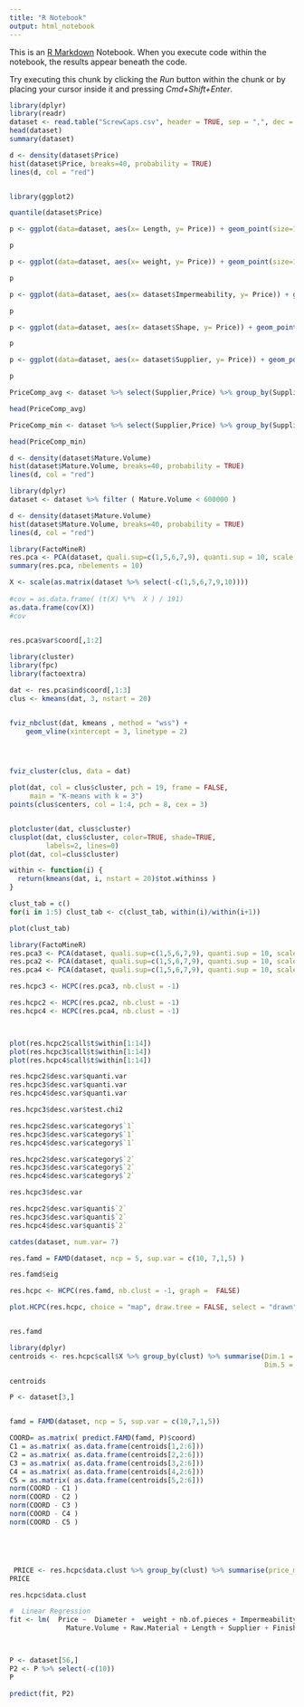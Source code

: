```yaml
---
title: "R Notebook"
output: html_notebook
---
```


This is an [R Markdown](http://rmarkdown.rstudio.com) Notebook. When you execute code within the notebook, the results appear beneath the code. 

Try executing this chunk by clicking the *Run* button within the chunk or by placing your cursor inside it and pressing *Cmd+Shift+Enter*. 

```r
library(dplyr)
library(readr)
dataset <- read.table("ScrewCaps.csv", header = TRUE, sep = ",", dec = ".", row.names = 1)
head(dataset)
summary(dataset)
```

```r



d <- density(dataset$Price)
hist(dataset$Price, breaks=40, probability = TRUE)
lines(d, col = "red")



```
```r

library(ggplot2)

quantile(dataset$Price)  
```

```r



p <- ggplot(data=dataset, aes(x= Length, y= Price)) + geom_point(size=1) + geom_smooth(method=lm) + ggtitle(" log(ppgdp) versus log(fertility) ")

p

``` 
```r



p <- ggplot(data=dataset, aes(x= weight, y= Price)) + geom_point(size=1) + geom_smooth(method=lm) + ggtitle(" log(ppgdp) versus log(fertility) ")

p

``` 
```r



p <- ggplot(data=dataset, aes(x= dataset$Impermeability, y= Price)) + geom_point(size=1) + geom_smooth(method=lm) + ggtitle(" log(ppgdp) versus log(fertility) ")

p

``` 

```r


p <- ggplot(data=dataset, aes(x= dataset$Shape, y= Price)) + geom_point(size=1) + geom_smooth(method=lm) + ggtitle(" log(ppgdp) versus log(fertility) ")

p

```
```r


p <- ggplot(data=dataset, aes(x= dataset$Supplier, y= Price)) + geom_point(size=1) + geom_smooth(method=lm) + ggtitle(" log(ppgdp) versus log(fertility) ")

p

```
```r
PriceComp_avg <- dataset %>% select(Supplier,Price) %>% group_by(Supplier) %>% summarise(Average_Price = mean(Price))  

head(PriceComp_avg)

PriceComp_min <- dataset %>% select(Supplier,Price) %>% group_by(Supplier) %>% summarise(Average_Price = min(Price))

head(PriceComp_min)
```


```r

d <- density(dataset$Mature.Volume)
hist(dataset$Mature.Volume, breaks=40, probability = TRUE)
lines(d, col = "red")

```



```r
library(dplyr)
dataset <- dataset %>% filter ( Mature.Volume < 600000 )  

```

```r
d <- density(dataset$Mature.Volume)
hist(dataset$Mature.Volume, breaks=40, probability = TRUE)
lines(d, col = "red")
```
```r

library(FactoMineR)
res.pca <- PCA(dataset, quali.sup=c(1,5,6,7,9), quanti.sup = 10, scale = TRUE)
summary(res.pca, nbelements = 10)
```

```r

X <- scale(as.matrix(dataset %>% select(-c(1,5,6,7,9,10))))
  
#cov = as.data.frame( (t(X) %*%  X ) / 191)
as.data.frame(cov(X))
#cov
  
```


```r
res.pca$var$coord[,1:2]
```

```r
library(cluster)
library(fpc)
library(factoextra)

dat <- res.pca$ind$coord[,1:3]
clus <- kmeans(dat, 3, nstart = 20)


fviz_nbclust(dat, kmeans , method = "wss") +
    geom_vline(xintercept = 3, linetype = 2)




fviz_cluster(clus, data = dat)

plot(dat, col = clus$cluster, pch = 19, frame = FALSE,
     main = "K-means with k = 3")
points(clus$centers, col = 1:4, pch = 8, cex = 3)


plotcluster(dat, clus$cluster)
clusplot(dat, clus$cluster, color=TRUE, shade=TRUE, 
         labels=2, lines=0)
plot(dat, col=clus$cluster)

within <- function(i) {
  return(kmeans(dat, i, nstart = 20)$tot.withinss )
}

clust_tab = c()
for(i in 1:5) clust_tab <- c(clust_tab, within(i)/within(i+1))

plot(clust_tab)


```

```r

library(FactoMineR)
res.pca3 <- PCA(dataset, quali.sup=c(1,5,6,7,9), quanti.sup = 10, scale = TRUE, ncp = 3)
res.pca2 <- PCA(dataset, quali.sup=c(1,5,6,7,9), quanti.sup = 10, scale = TRUE, ncp = 2)
res.pca4 <- PCA(dataset, quali.sup=c(1,5,6,7,9), quanti.sup = 10, scale = TRUE, ncp = 4)
```

```r
res.hcpc3 <- HCPC(res.pca3, nb.clust = -1)

res.hcpc2 <- HCPC(res.pca2, nb.clust = -1)
res.hcpc4 <- HCPC(res.pca4, nb.clust = -1)



plot(res.hcpc2$call$t$within[1:14])
plot(res.hcpc3$call$t$within[1:14])
plot(res.hcpc4$call$t$within[1:14])


```

```r

res.hcpc2$desc.var$quanti.var
res.hcpc3$desc.var$quanti.var
res.hcpc4$desc.var$quanti.var
```


```r

res.hcpc3$desc.var$test.chi2

```

```r

res.hcpc2$desc.var$category$`1`
res.hcpc3$desc.var$category$`1`
res.hcpc4$desc.var$category$`1`


```

```r

res.hcpc2$desc.var$category$`2`
res.hcpc3$desc.var$category$`2`
res.hcpc4$desc.var$category$`2`


```

```r

res.hcpc3$desc.var

```




```r

res.hcpc2$desc.var$quanti$`2`
res.hcpc3$desc.var$quanti$`2`
res.hcpc4$desc.var$quanti$`2`

```


```r
catdes(dataset, num.var= 7) 
```


```r

res.famd = FAMD(dataset, ncp = 5, sup.var = c(10, 7,1,5) )


```

```r
res.famd$eig


```

```r

res.hcpc <- HCPC(res.famd, nb.clust = -1, graph =  FALSE)

plot.HCPC(res.hcpc, choice = "map", draw.tree = FALSE, select = "drawn", title = '')


res.famd


```


```r
library(dplyr)
centroids <- res.hcpc$call$X %>% group_by(clust) %>% summarise(Dim.1 = mean(Dim.1), Dim.2 = mean(Dim.2), Dim.3 = mean(Dim.3), Dim.4 = mean(Dim.4),
                                                               Dim.5 = mean(Dim.5))

centroids

```

```r

P <- dataset[3,]


famd = FAMD(dataset, ncp = 5, sup.var = c(10,7,1,5))

COORD= as.matrix( predict.FAMD(famd, P)$coord)
C1 = as.matrix( as.data.frame(centroids[1,2:6]))
C2 = as.matrix( as.data.frame(centroids[2,2:6]))
C3 = as.matrix( as.data.frame(centroids[3,2:6]))
C4 = as.matrix( as.data.frame(centroids[4,2:6]))
C5 = as.matrix( as.data.frame(centroids[5,2:6]))
norm(COORD - C1 )
norm(COORD - C2 )
norm(COORD - C3 )
norm(COORD - C4 )
norm(COORD - C5 )






```


```r
 PRICE <- res.hcpc$data.clust %>% group_by(clust) %>% summarise(price_moy = mean(Price), price_sd = sd(Price))
PRICE

res.hcpc$data.clust
```



```r
#  Linear Regression 
fit <- lm(  Price ~  Diameter +  weight + nb.of.pieces + Impermeability + 
              Mature.Volume + Raw.Material + Length + Supplier + Finishing + Shape, data= dataset)



P <- dataset[56,]
P2 <- P %>% select(-c(10))
P

predict(fit, P2)




```

